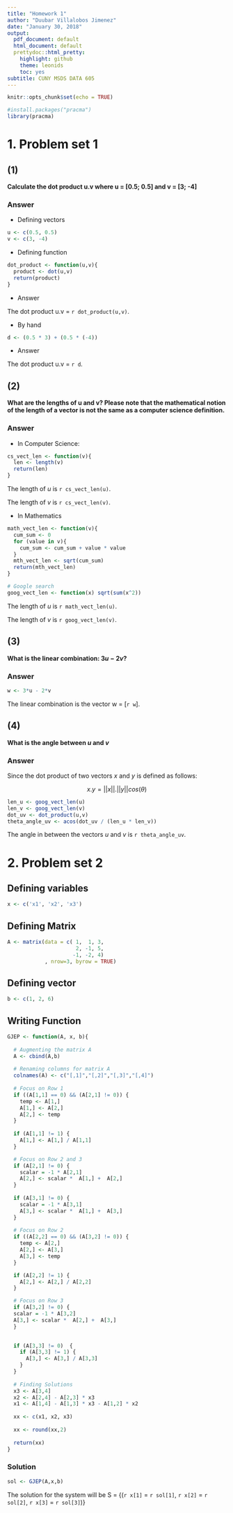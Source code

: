 ```yaml
---
title: "Homework 1"
author: "Duubar Villalobos Jimenez"
date: "January 30, 2018"
output:
  pdf_document: default
  html_document: default
  prettydoc::html_pretty:
    highlight: github
    theme: leonids
    toc: yes
subtitle: CUNY MSDS DATA 605
---
```


```r
knitr::opts_chunk$set(echo = TRUE)

#install.packages("pracma")
library(pracma)
```

# 1. Problem set 1


## (1)
**Calculate the dot product u.v where u = [0.5; 0.5] and v = [3; -4]**

### Answer

+ Defining vectors

```r
u <- c(0.5, 0.5)
v <- c(3, -4)
```

+ Defining function

```r
dot_product <- function(u,v){
  product <- dot(u,v)
  return(product)
}
```

+ Answer

The dot product u.v = `r dot_product(u,v)`.

+ By hand

```r
d <- (0.5 * 3) + (0.5 * (-4))
```

+ Answer

The dot product u.v = `r d`.

## (2)
**What are the lengths of u and v? Please note that the mathematical notion of the length of a vector is not the same as a computer science definition.**

### Answer

+ In Computer Science:

```r
cs_vect_len <- function(v){
  len <- length(v)
  return(len)
} 
```

The length of $u$ is `r cs_vect_len(u)`.

The length of $v$ is `r cs_vect_len(v)`.

+ In Mathematics

```r
math_vect_len <- function(v){
  cum_sum <- 0
  for (value in v){
    cum_sum <- cum_sum + value * value
  }
  mth_vect_len <- sqrt(cum_sum)
  return(mth_vect_len)
}

# Google search
goog_vect_len <- function(x) sqrt(sum(x^2))
```

The length of $u$ is `r math_vect_len(u)`.

The length of $v$ is `r goog_vect_len(v)`.

## (3)
**What is the linear combination: $3u - 2v$?**

### Answer

```r
w <- 3*u - 2*v
```

The linear combination is the vector w = [`r w`].

## (4) 
**What is the angle between $u$ and $v$**

### Answer

Since the dot product of two vectors $x$ and $y$ is defined as follows:

$$x . y = ||x|| . ||y|| cos(\theta)$$


```r
len_u <- goog_vect_len(u)
len_v <- goog_vect_len(v)
dot_uv <- dot_product(u,v)
theta_angle_uv <- acos(dot_uv / (len_u * len_v))
```

The angle in between the vectors $u$ and $v$ is `r theta_angle_uv`.

# 2. Problem set 2

## Defining variables

```r
x <- c('x1', 'x2', 'x3')
```

## Defining Matrix

```r
A <- matrix(data = c( 1,  1, 3,
                      2, -1, 5,
                     -1, -2, 4)
            , nrow=3, byrow = TRUE)
```

## Defining vector

```r
b <- c(1, 2, 6)
```

## Writing Function

```r

GJEP <- function(A, x, b){
  
  # Augmenting the matrix A
  A <- cbind(A,b)
  
  # Renaming columns for matrix A
  colnames(A) <- c("[,1]","[,2]","[,3]","[,4]")
  
  # Focus on Row 1
  if ((A[1,1] == 0) && (A[2,1] != 0)) {
    temp <- A[1,]
    A[1,] <- A[2,]
    A[2,] <- temp
  }
  
  if (A[1,1] != 1) {
    A[1,] <- A[1,] / A[1,1]
  }

  # Focus on Row 2 and 3
  if (A[2,1] != 0) {
    scalar = -1 * A[2,1]
    A[2,] <- scalar *  A[1,] +  A[2,]
  }
  
  if (A[3,1] != 0) {
    scalar = -1 * A[3,1]
    A[3,] <- scalar *  A[1,] +  A[3,]
  }
  
  # Focus on Row 2
  if ((A[2,2] == 0) && (A[3,2] != 0)) {
    temp <- A[2,]
    A[2,] <- A[3,]
    A[3,] <- temp
  }

  if (A[2,2] != 1) {
    A[2,] <- A[2,] / A[2,2]
  }

  # Focus on Row 3
  if (A[3,2] != 0) {
  scalar = -1 * A[3,2]
  A[3,] <- scalar *  A[2,] +  A[3,]
  }

  
  if (A[3,3] != 0)  {
    if (A[3,3] != 1) {
      A[3,] <- A[3,] / A[3,3]
    }
  }
  
  # Finding Solutions
  x3 <- A[3,4]
  x2 <- A[2,4] - A[2,3] * x3
  x1 <- A[1,4] - A[1,3] * x3 - A[1,2] * x2
  
  xx <- c(x1, x2, x3)
  
  xx <- round(xx,2)
  
  return(xx)
}

```

###  Solution

```r
sol <- GJEP(A,x,b)
```

The solution for the system will be S = {(`r x[1]` = `r sol[1]`, `r x[2]` = `r sol[2]`, `r x[3]` = `r sol[3]`)}













